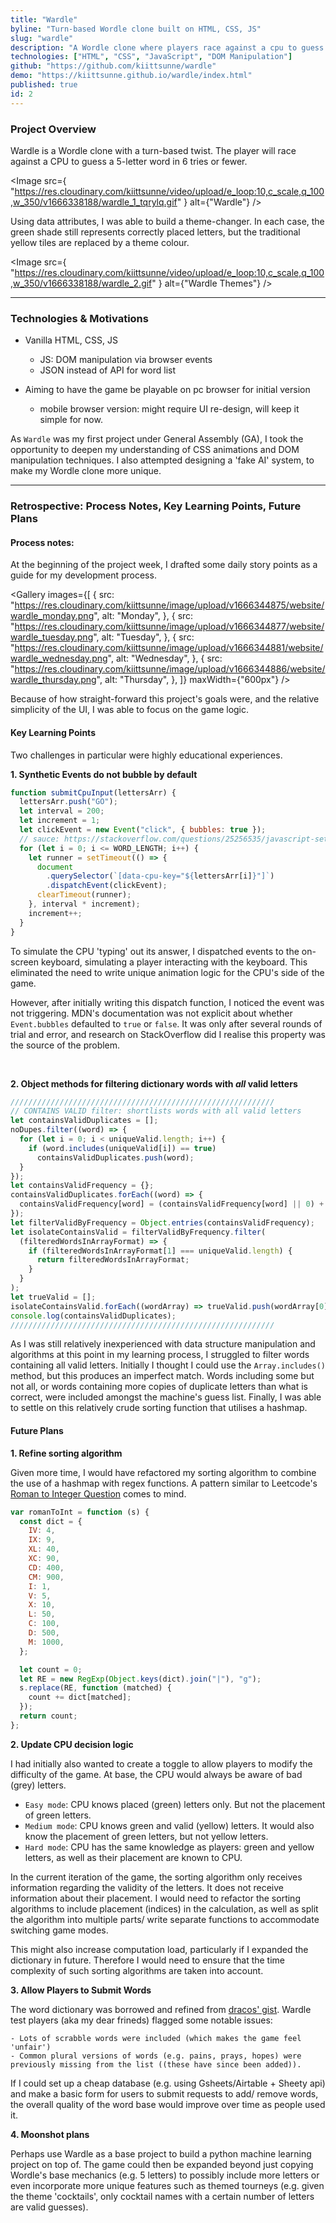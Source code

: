 ```yaml
---
title: "Wardle"
byline: "Turn-based Wordle clone built on HTML, CSS, JS"
slug: "wardle"
description: "A Wordle clone where players race against a cpu to guess the word of the day. HTML, CSS & vanilla JS. A project made as part of the completion requirements of the General Assembly Software Engineering Intensive. "
technologies: ["HTML", "CSS", "JavaScript", "DOM Manipulation"]
github: "https://github.com/kiittsunne/wardle"
demo: "https://kiittsunne.github.io/wardle/index.html"
published: true
id: 2
---
```



### Project Overview

Wardle is a Wordle clone with a turn-based twist. The player will race against a CPU to guess a 5-letter word in 6 tries or fewer.

<Image
  src={
    "https://res.cloudinary.com/kiittsunne/video/upload/e_loop:10,c_scale,q_100,w_350/v1666338188/wardle_1_tqrylq.gif"
  }
  alt={"Wardle"}
/>

Using data attributes, I was able to build a theme-changer. In each case, the green shade still represents correctly placed letters, but the traditional yellow tiles are replaced by a theme colour.

<Image
  src={
    "https://res.cloudinary.com/kiittsunne/video/upload/e_loop:10,c_scale,q_100,w_350/v1666338188/wardle_2.gif"
  }
  alt={"Wardle Themes"}
/>

<hr />

### Technologies & Motivations

- Vanilla HTML, CSS, JS

  - JS: DOM manipulation via browser events
  - JSON instead of API for word list

- Aiming to have the game be playable on pc browser for initial version
  - mobile browser version: might require UI re-design, will keep it simple for now.

As `Wardle` was my first project under General Assembly (GA), I took the opportunity to deepen my understanding of CSS animations and DOM manipulation techniques. I also attempted designing a 'fake AI' system, to make my Wordle clone more unique.

<hr />

### Retrospective: Process Notes, Key Learning Points, Future Plans

#### Process notes:

At the beginning of the project week, I drafted some daily story points as a guide for my development process.

<Gallery
  images={[
    {
      src: "https://res.cloudinary.com/kiittsunne/image/upload/v1666344875/website/wardle_monday.png",
      alt: "Monday",
    },
    {
      src: "https://res.cloudinary.com/kiittsunne/image/upload/v1666344877/website/wardle_tuesday.png",
      alt: "Tuesday",
    },
    {
      src: "https://res.cloudinary.com/kiittsunne/image/upload/v1666344881/website/wardle_wednesday.png",
      alt: "Wednesday",
    },
    {
      src: "https://res.cloudinary.com/kiittsunne/image/upload/v1666344886/website/wardle_thursday.png",
      alt: "Thursday",
    },
  ]}
  maxWidth={"600px"}
/>

Because of how straight-forward this project's goals were, and the relative simplicity of the UI, I was able to focus on the game logic.

#### Key Learning Points

Two challenges in particular were highly educational experiences.

**1. Synthetic Events do not bubble by default**

```JavaScript
function submitCpuInput(lettersArr) {
  lettersArr.push("GO");
  let interval = 200;
  let increment = 1;
  let clickEvent = new Event("click", { bubbles: true });
  // sauce: https://stackoverflow.com/questions/25256535/javascript-set-interval-for-each-array-value-setinterval-array-foreach/37215055#37215055
  for (let i = 0; i <= WORD_LENGTH; i++) {
    let runner = setTimeout(() => {
      document
        .querySelector(`[data-cpu-key="${lettersArr[i]}"]`)
        .dispatchEvent(clickEvent);
      clearTimeout(runner);
    }, interval * increment);
    increment++;
  }
}
```

To simulate the CPU 'typing' out its answer, I dispatched events to the on-screen keyboard, simulating a player interacting with the keyboard. This eliminated the need to write unique animation logic for the CPU's side of the game.

However, after initially writing this dispatch function, I noticed the event was not triggering. MDN's documentation was not explicit about whether `Event.bubbles` defaulted to `true` or `false`. It was only after several rounds of trial and error, and research on StackOverflow did I realise this property was the source of the problem.

<br />

**2. Object methods for filtering dictionary words with _all_ valid letters**

```javascript
///////////////////////////////////////////////////////////
// CONTAINS VALID filter: shortlists words with all valid letters
let containsValidDuplicates = [];
noDupes.filter((word) => {
  for (let i = 0; i < uniqueValid.length; i++) {
    if (word.includes(uniqueValid[i]) == true)
      containsValidDuplicates.push(word);
  }
});
let containsValidFrequency = {};
containsValidDuplicates.forEach((word) => {
  containsValidFrequency[word] = (containsValidFrequency[word] || 0) + 1;
});
let filterValidByFrequency = Object.entries(containsValidFrequency);
let isolateContainsValid = filterValidByFrequency.filter(
  (filteredWordsInArrayFormat) => {
    if (filteredWordsInArrayFormat[1] === uniqueValid.length) {
      return filteredWordsInArrayFormat;
    }
  }
);
let trueValid = [];
isolateContainsValid.forEach((wordArray) => trueValid.push(wordArray[0]));
console.log(containsValidDuplicates);
///////////////////////////////////////////////////////////
```

As I was still relatively inexperienced with data structure manipulation and algorithms at this point in my learning process, I struggled to filter words containing all valid letters. Initially I thought I could use the `Array.includes()` method, but this produces an imperfect match. Words including some but not all, or words containing more copies of duplicate letters than what is correct, were included amongst the machine's guess list. Finally, I was able to settle on this relatively crude sorting function that utilises a hashmap.

#### Future Plans

**1. Refine sorting algorithm**

Given more time, I would have refactored my sorting algorithm to combine the use of a hashmap with regex functions. A pattern similar to Leetcode's [Roman to Integer Question](https://leetcode.com/problems/roman-to-integer/) comes to mind.

```javascript
var romanToInt = function (s) {
  const dict = {
    IV: 4,
    IX: 9,
    XL: 40,
    XC: 90,
    CD: 400,
    CM: 900,
    I: 1,
    V: 5,
    X: 10,
    L: 50,
    C: 100,
    D: 500,
    M: 1000,
  };

  let count = 0;
  let RE = new RegExp(Object.keys(dict).join("|"), "g");
  s.replace(RE, function (matched) {
    count += dict[matched];
  });
  return count;
};
```

**2. Update CPU decision logic**

I had initially also wanted to create a toggle to allow players to modify the difficulty of the game. At base, the CPU would always be aware of bad (grey) letters.

- `Easy mode`: CPU knows placed (green) letters only. But not the placement of green letters.
- `Medium mode`: CPU knows green and valid (yellow) letters. It would also know the placement of green letters, but not yellow letters.
- `Hard mode`: CPU has the same knowledge as players: green and yellow letters, as well as their placement are known to CPU.

In the current iteration of the game, the sorting algorithm only receives information regarding the validity of the letters. It does not receive information about their placement. I would need to refactor the sorting algorithms to include placement (indices) in the calculation, as well as split the algorithm into multiple parts/ write separate functions to accommodate switching game modes.

This might also increase computation load, particularly if I expanded the dictionary in future. Therefore I would need to ensure that the time complexity of such sorting algorithms are taken into account.

**3. Allow Players to Submit Words**

The word dictionary was borrowed and refined from [dracos' gist](https://gist.github.com/dracos/dd0668f281e685bad51479e5acaadb93). Wardle test players (aka my dear frineds) flagged some notable issues:

    - Lots of scrabble words were included (which makes the game feel 'unfair')
    - Common plural versions of words (e.g. pains, prays, hopes) were previously missing from the list ((these have since been added)).

If I could set up a cheap database (e.g. using Gsheets/Airtable + Sheety api) and make a basic form for users to submit requests to add/ remove words, the overall quality of the word base would improve over time as people used it.

**4. Moonshot plans**

Perhaps use Wardle as a base project to build a python machine learning project on top of. The game could then be expanded beyond just copying Wordle's base mechanics (e.g. 5 letters) to possibly include more letters or even incorporate more unique features such as themed tourneys (e.g. given the theme 'cocktails', only cocktail names with a certain number of letters are valid guesses).
